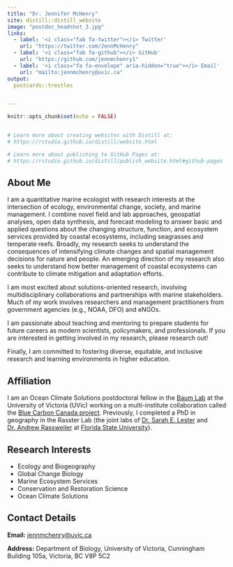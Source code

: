 ```yaml
---
title: "Dr. Jennifer McHenry"
site: distill::distill_website
image: "postdoc_headshot_3.jpg"
links:
  - label: '<i class="fab fa-twitter"></i> Twitter'
    url: "https://twitter.com/JennMcHenry"
  - label: '<i class="fab fa-github"></i> GitHub'
    url: "https://github.com/jennmchenry1"
  - label: '<i class="fa fa-envelope" aria-hidden="true"></i> Email'
    url: "mailto:jennmchenry@uvic.ca"
output:
  postcards::trestles


---
```



```r
knitr::opts_chunk$set(echo = FALSE)


# Learn more about creating websites with Distill at:
# https://rstudio.github.io/distill/website.html

# Learn more about publishing to GitHub Pages at:
# https://rstudio.github.io/distill/publish_website.html#github-pages

```

## About Me

I am a quantitative marine ecologist with research interests at the intersection of ecology, environmental change, society, and marine management. I combine novel field and lab approaches, geospatial analyses, open data synthesis, and forecast modeling to answer basic and applied questions about the changing structure, function, and ecosystem services provided by coastal ecosystems, including seagrasses and temperate reefs. Broadly, my research seeks to understand the consequences of intensifying climate changes and spatial management decisions for nature and people. An emerging direction of my research also seeks to understand how better management of coastal ecosystems can contribute to climate mitigation and adaptation efforts. 

I am most excited about solutions-oriented research, involving multidisciplinary collaborations and partnerships with marine stakeholders. Much of my work involves researchers and management practitioners from government agencies (e.g., NOAA, DFO) and eNGOs.

I am passionate about teaching and mentoring to prepare students for future careers as modern scientists, policymakers, and professionals. If you are interested in getting involved in my research, please research out!

Finally, I am committed to fostering diverse, equitable, and inclusive research and learning environments in higher education. 


## Affiliation
I am an Ocean Climate Solutions postdoctoral fellow in the [Baum Lab](https://www.juliakbaum.org/) at the University of Victoria (UVic) working on a multi-institute collaboration called the [Blue Carbon Canada project](www.BlueCarbonCanada.ca). Previously, I completed a PhD in geography in the Rasster Lab (the joint labs of [Dr. Sarah E. Lester](www.lester-lab.org) and [Dr. Andrew Rassweiler](www.rassweiler-lab.org) at [Florida State University](www.geography.fsu.edu)). 

## Research Interests

- Ecology and Biogeography 
- Global Change Biology
- Marine Ecosystem Services
- Conservation and Restoration Science
- Ocean Climate Solutions

## Contact Details

**Email:** [jennmchenry@uvic.ca](jennmchenry@uvic.ca)

**Address:** Department of Biology, University of Victoria, Cunningham Building 105a, Victoria, BC V8P 5C2

